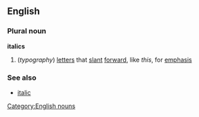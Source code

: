 ==English==
===Plural noun===
'''italics'''
#(''typography'') [[letter]]s that [[slant]] [[forward]], like ''this'', for [[emphasis]]
[[Category:English nouns]]

===See also===
*[[italic]]